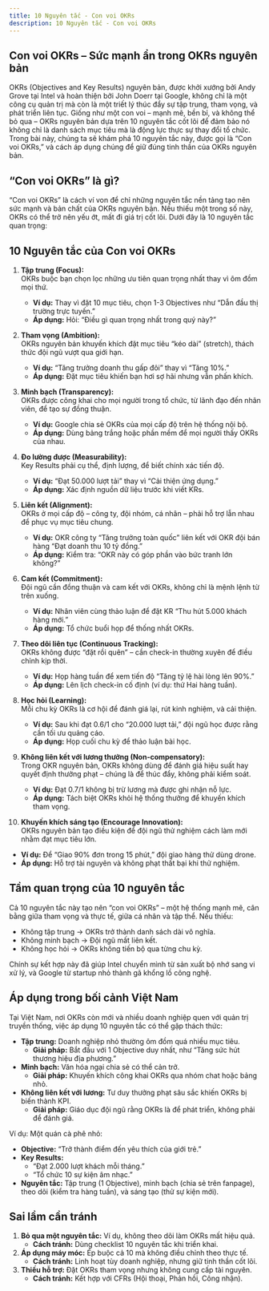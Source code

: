 ```yaml
---
title: 10 Nguyên tắc - Con voi OKRs
description: 10 Nguyên tắc - Con voi OKRs
---
```


## Con voi OKRs – Sức mạnh ẩn trong OKRs nguyên bản
OKRs (Objectives and Key Results) nguyên bản, được khởi xướng bởi Andy Grove tại Intel và hoàn thiện bởi John Doerr tại Google, không chỉ là một công cụ quản trị mà còn là một triết lý thúc đẩy sự tập trung, tham vọng, và phát triển liên tục. Giống như một con voi – mạnh mẽ, bền bỉ, và không thể bỏ qua – OKRs nguyên bản dựa trên 10 nguyên tắc cốt lõi để đảm bảo nó không chỉ là danh sách mục tiêu mà là động lực thực sự thay đổi tổ chức. Trong bài này, chúng ta sẽ khám phá 10 nguyên tắc này, được gọi là “Con voi OKRs,” và cách áp dụng chúng để giữ đúng tinh thần của OKRs nguyên bản.

## “Con voi OKRs” là gì?
“Con voi OKRs” là cách ví von để chỉ những nguyên tắc nền tảng tạo nên sức mạnh và bản chất của OKRs nguyên bản. Nếu thiếu một trong số này, OKRs có thể trở nên yếu ớt, mất đi giá trị cốt lõi. Dưới đây là 10 nguyên tắc quan trọng:

## 10 Nguyên tắc của Con voi OKRs

1. **Tập trung (Focus):**  
   OKRs buộc bạn chọn lọc những ưu tiên quan trọng nhất thay vì ôm đồm mọi thứ.  
   - **Ví dụ:** Thay vì đặt 10 mục tiêu, chọn 1-3 Objectives như “Dẫn đầu thị trường trực tuyến.”  
   - **Áp dụng:** Hỏi: “Điều gì quan trọng nhất trong quý này?”

2. **Tham vọng (Ambition):**  
   OKRs nguyên bản khuyến khích đặt mục tiêu “kéo dài” (stretch), thách thức đội ngũ vượt qua giới hạn.  
   - **Ví dụ:** “Tăng trưởng doanh thu gấp đôi” thay vì “Tăng 10%.”  
   - **Áp dụng:** Đặt mục tiêu khiến bạn hơi sợ hãi nhưng vẫn phấn khích.

3. **Minh bạch (Transparency):**  
   OKRs được công khai cho mọi người trong tổ chức, từ lãnh đạo đến nhân viên, để tạo sự đồng thuận.  
   - **Ví dụ:** Google chia sẻ OKRs của mọi cấp độ trên hệ thống nội bộ.  
   - **Áp dụng:** Dùng bảng trắng hoặc phần mềm để mọi người thấy OKRs của nhau.

4. **Đo lường được (Measurability):**  
   Key Results phải cụ thể, định lượng, để biết chính xác tiến độ.  
   - **Ví dụ:** “Đạt 50.000 lượt tải” thay vì “Cải thiện ứng dụng.”  
   - **Áp dụng:** Xác định nguồn dữ liệu trước khi viết KRs.

5. **Liên kết (Alignment):**  
   OKRs ở mọi cấp độ – công ty, đội nhóm, cá nhân – phải hỗ trợ lẫn nhau để phục vụ mục tiêu chung.  
   - **Ví dụ:** OKR công ty “Tăng trưởng toàn quốc” liên kết với OKR đội bán hàng “Đạt doanh thu 10 tỷ đồng.”  
   - **Áp dụng:** Kiểm tra: “OKR này có góp phần vào bức tranh lớn không?”

6. **Cam kết (Commitment):**  
   Đội ngũ cần đồng thuận và cam kết với OKRs, không chỉ là mệnh lệnh từ trên xuống.  
   - **Ví dụ:** Nhân viên cùng thảo luận để đặt KR “Thu hút 5.000 khách hàng mới.”  
   - **Áp dụng:** Tổ chức buổi họp để thống nhất OKRs.

7. **Theo dõi liên tục (Continuous Tracking):**  
   OKRs không được “đặt rồi quên” – cần check-in thường xuyên để điều chỉnh kịp thời.  
   - **Ví dụ:** Họp hàng tuần để xem tiến độ “Tăng tỷ lệ hài lòng lên 90%.”  
   - **Áp dụng:** Lên lịch check-in cố định (ví dụ: thứ Hai hàng tuần).

8. **Học hỏi (Learning):**  
   Mỗi chu kỳ OKRs là cơ hội để đánh giá lại, rút kinh nghiệm, và cải thiện.  
   - **Ví dụ:** Sau khi đạt 0.6/1 cho “20.000 lượt tải,” đội ngũ học được rằng cần tối ưu quảng cáo.  
   - **Áp dụng:** Họp cuối chu kỳ để thảo luận bài học.

9. **Không liên kết với lương thưởng (Non-compensatory):**  
   Trong OKR nguyên bản, OKRs không dùng để đánh giá hiệu suất hay quyết định thưởng phạt – chúng là để thúc đẩy, không phải kiểm soát.  
   - **Ví dụ:** Đạt 0.7/1 không bị trừ lương mà được ghi nhận nỗ lực.  
   - **Áp dụng:** Tách biệt OKRs khỏi hệ thống thưởng để khuyến khích tham vọng.

10. **Khuyến khích sáng tạo (Encourage Innovation):**  
   OKRs nguyên bản tạo điều kiện để đội ngũ thử nghiệm cách làm mới nhằm đạt mục tiêu lớn.  
   - **Ví dụ:** Để “Giao 90% đơn trong 15 phút,” đội giao hàng thử dùng drone.  
   - **Áp dụng:** Hỗ trợ tài nguyên và không phạt thất bại khi thử nghiệm.

## Tầm quan trọng của 10 nguyên tắc
Cả 10 nguyên tắc này tạo nên “con voi OKRs” – một hệ thống mạnh mẽ, cân bằng giữa tham vọng và thực tế, giữa cá nhân và tập thể. Nếu thiếu:  
- Không tập trung → OKRs trở thành danh sách dài vô nghĩa.  
- Không minh bạch → Đội ngũ mất liên kết.  
- Không học hỏi → OKRs không tiến bộ qua từng chu kỳ.  

Chính sự kết hợp này đã giúp Intel chuyển mình từ sản xuất bộ nhớ sang vi xử lý, và Google từ startup nhỏ thành gã khổng lồ công nghệ.

## Áp dụng trong bối cảnh Việt Nam
Tại Việt Nam, nơi OKRs còn mới và nhiều doanh nghiệp quen với quản trị truyền thống, việc áp dụng 10 nguyên tắc có thể gặp thách thức:  
- **Tập trung:** Doanh nghiệp nhỏ thường ôm đồm quá nhiều mục tiêu.  
  - **Giải pháp:** Bắt đầu với 1 Objective duy nhất, như “Tăng sức hút thương hiệu địa phương.”  
- **Minh bạch:** Văn hóa ngại chia sẻ có thể cản trở.  
  - **Giải pháp:** Khuyến khích công khai OKRs qua nhóm chat hoặc bảng nhỏ.  
- **Không liên kết với lương:** Tư duy thưởng phạt sâu sắc khiến OKRs bị biến thành KPI.  
  - **Giải pháp:** Giáo dục đội ngũ rằng OKRs là để phát triển, không phải để đánh giá.

Ví dụ: Một quán cà phê nhỏ:  
- **Objective:** “Trở thành điểm đến yêu thích của giới trẻ.”  
- **Key Results:**  
  - “Đạt 2.000 lượt khách mỗi tháng.”  
  - “Tổ chức 10 sự kiện âm nhạc.”  
- **Nguyên tắc:** Tập trung (1 Objective), minh bạch (chia sẻ trên fanpage), theo dõi (kiểm tra hàng tuần), và sáng tạo (thử sự kiện mới).

## Sai lầm cần tránh
1. **Bỏ qua một nguyên tắc:** Ví dụ, không theo dõi làm OKRs mất hiệu quả.  
   - **Cách tránh:** Dùng checklist 10 nguyên tắc khi triển khai.  
2. **Áp dụng máy móc:** Ép buộc cả 10 mà không điều chỉnh theo thực tế.  
   - **Cách tránh:** Linh hoạt tùy doanh nghiệp, nhưng giữ tinh thần cốt lõi.  
3. **Thiếu hỗ trợ:** Đặt OKRs tham vọng nhưng không cung cấp tài nguyên.  
   - **Cách tránh:** Kết hợp với CFRs (Hội thoại, Phản hồi, Công nhận).
